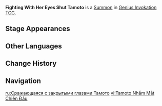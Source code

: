 {{Genius Invokation TCG Infobox
|id          = 116095
|image       = Fighting With Her Eyes Shut Tamoto Summon.png
|type        = Summon
|group       = Chiori's Automaton Dolls
|summontype  = Character Card Skill
|createdby   = Fluttering Hasode
|effect      = '''End Phase''': Deal 1 {{Color|Geo DMG}}.<br>When '''this card is on the field:''' Your Chiori and '''Chiori's Automaton Dolls''' deal +1 {{Color|Geo DMG}}. (Twice per Round)
|usage       = 2
|source1     = 
}}
'''Fighting With Her Eyes Shut Tamoto''' is a [[Summon]] in [[Genius Invokation TCG]].

==Stage Appearances==
{{Genius Invokation TCG Stage Appearances|createdby=Chiori (Character Card)}}

==Other Languages==
{{Other Languages
|en       = Fighting With Her Eyes Shut Tamoto
|zhs      = 闭目战斗之袖
|zhs_rm   = 
|zht      = 閉目戰鬥之袖
|zht_rm   = 
|zh_tl    = 
|ja       = 目を瞑るたもと
|ja_rm    = Me wo Tsuburu Tamoto
|ja_tl    = Tamoto with Closed Eyes
|ko       = 눈 감고 싸우는 타모토
|ko_tl    = 
|es       = Tamoto atacando a ciegas
|es_tl    = Tamoto Attacking Blindly
|fr       = Tamoto « Les yeux fermés »
|fr_tl    = "Eyes Shut" Tamoto
|ru       = Сражающаяся с закрытыми глазами Тамото
|ru_tl    = Fighting With Shut Eyes Tamoto
|th       = Fighting With Her Eyes Shut Tamoto
|vi       = Tamoto Nhắm Mắt Chiến Đấu
|vi_tl    = 
|de       = Mit geschlossenen Augen kämpfende Tamoto
|de_tl    = Tamoto Fighting With Her Eyes Shut
|id       = Fighting With Her Eyes Shut Tamoto
|pt       = Tamoto Lutando de Olhos Fechados
|pt_tl    = 
|tr       = Gözleri Kapalı Savaşan Tamoto
|tr_tl    = 
|it       = Tamoto combattente con gli occhi chiusi
|it_tl    = 
}}

==Change History==
{{Change History|5.1}}

==Navigation==
{{Genius Invokation TCG Navbox|Summon}}

[[ru:Сражающаяся с закрытыми глазами Тамото]]
[[vi:Tamoto Nhắm Mắt Chiến Đấu]]